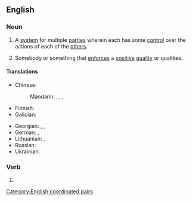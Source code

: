 ==English==
{{wikipedia}}

===Noun===
{{en-plural noun}}

# {{lb|en|politics}} A [[system]] for multiple [[party|parties]] wherein each has some [[control]] over the actions of each of the [[other]]s.
# {{lb|en|figurative}} Somebody or something that [[enforce]]s a [[positive]] [[quality]] or qualities.

====Translations====
{{trans-top|system for balancing the powers between branches of government}}
* Chinese:
*: Mandarin: {{t|cmn|[[政府]][[機關]][[彼此]][[之間]][[的]][[相互]][[制衡]]|sc=Hani}}, {{t|cmn|[[政府]][[机关]][[彼此]][[之间]][[的]][[相互]][[制衡]]|tr=zhèngfǔ jīguān bǐcǐ zhījiān de xiānghù zhìhéng|sc=Hani}}, {{t|cmn|[[權力]][[制衡]]|sc=Hani}}, {{t|cmn|[[权力]][[制衡]]|tr=quánlì zhìhéng|sc=Hani}}
* Finnish: {{t|fi|[[vallan]] [[tasapainotus]]}}
* Galician: {{t|gl|pesos e contrapesos|m-p}}
{{trans-mid}}
* Georgian: {{t|ka|კონტროლისა და ბალანსის მექანიზმი}}, {{t|ka|დემოკრატიული კონტროლი და ბალანსი}}, {{t|ka|კონტროლი და ბალანსი}}
* German: {{t|de|gegenseitige Kontrolle|f}}, {{t+|de|Gewaltenteilung|f}}
* Lithuanian: {{t|lt|stabdžių ir atsvarų sistema}}, {{t|lt|stabdžių ir atsvarų mechanizmas}}
* Russian: {{t|ru|систе́ма сде́ржек и противове́сов|f}}
* Ukrainian: {{t|uk|система стримувань і противаг}}
{{trans-bottom}}

===Verb===
{{head|en|verb form}}

# {{en-third-person singular of|check and balance}}

[[Category:English coordinated pairs]]